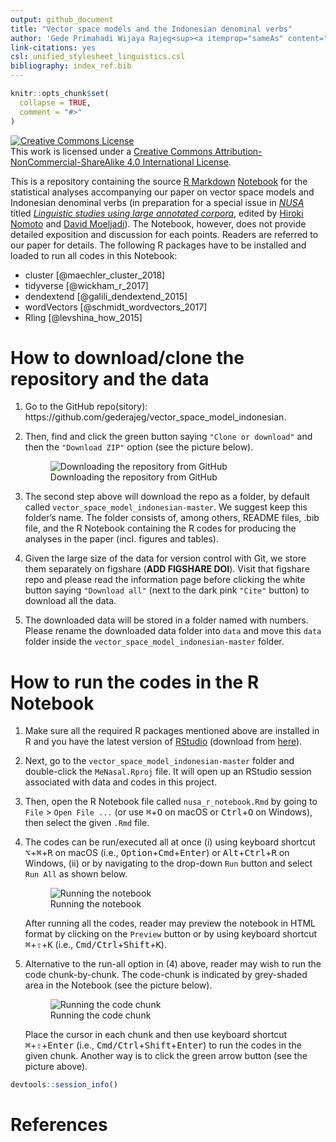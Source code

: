 ```yaml
---
output: github_document
title: "Vector space models and the Indonesian denominal verbs"
author: 'Gede Primahadi Wijaya Rajeg<sup><a itemprop="sameAs" content="https://orcid.org/0000-0002-2047-8621" href="https://orcid.org/0000-0002-2047-8621" target="orcid.widget" rel="noopener noreferrer" style="vertical-align:top;"><img src="https://orcid.org/sites/default/files/images/orcid_16x16.png" style="width:1em;margin-right:.5em;" alt="ORCID iD icon"></a></sup>, Karlina Denistia, Simon Musgrave'
link-citations: yes
csl: unified_stylesheet_linguistics.csl
bibliography: index_ref.bib
---
```


<!-- README.md is generated from README.Rmd. Please edit that file -->

```r
knitr::opts_chunk$set(
  collapse = TRUE,
  comment = "#>"
)
```

<a rel="license" href="http://creativecommons.org/licenses/by-nc-sa/4.0/"><img alt="Creative Commons License" style="border-width:0" src="https://i.creativecommons.org/l/by-nc-sa/4.0/88x31.png" /></a><br />This work is licensed under a <a rel="license" href="http://creativecommons.org/licenses/by-nc-sa/4.0/">Creative Commons Attribution-NonCommercial-ShareAlike 4.0 International License</a>.

This is a repository containing the source [R Markdown](http://rmarkdown.rstudio.com) [Notebook](https://bookdown.org/yihui/rmarkdown/notebook.html) for the statistical analyses accompanying our paper on vector space models and Indonesian denominal verbs (in preparation for a special issue in [*NUSA*](http://www.aa.tufs.ac.jp/en/publications/nusa) titled [*Linguistic studies using large annotated corpora*](https://malindo.aa-ken.jp/call67.html), edited by [Hiroki Nomoto](http://www.tufs.ac.jp/ts/personal/nomoto/) and [David Moeljadi](http://compling.hss.ntu.edu.sg/who/david/)). The Notebook, however, does not provide detailed exposition and discussion for each points. Readers are referred to our paper for details. The following R packages have to be installed and loaded to run all codes in this Notebook:

- cluster [@maechler_cluster_2018]
- tidyverse [@wickham_r_2017]
- dendextend [@galili_dendextend_2015]
- wordVectors [@schmidt_wordvectors_2017]
- Rling [@levshina_how_2015]

# How to download/clone the repository and the data

1. Go to the GitHub repo(sitory): https://github.com/gederajeg/vector_space_model_indonesian. 

2. Then, find and click the green button saying `"Clone or download"` and then the `"Download ZIP"` option (see the picture below).

    ![Downloading the repository from GitHub](gh_tuts_1_clone.png)

3. The second step above will download the repo as a folder, by default called `vector_space_model_indonesian-master`. We suggest keep this folder's name. The folder consists of, among others, README files, .bib file, and the R Notebook containing the R codes for producing the analyses in the paper (incl. figures and tables).

4. Given the large size of the data for version control with Git, we store them separately on figshare (**ADD FIGSHARE DOI**). Visit that figshare repo and please read the information page before clicking the white button saying `"Download all"` (next to the dark pink `"Cite"` button) to download all the data.

5. The downloaded data will be stored in a folder named with numbers. Please rename the downloaded data folder into `data` and move this `data` folder inside the `vector_space_model_indonesian-master` folder.

# How to run the codes in the R Notebook

1. Make sure all the required R packages mentioned above are installed in R and you have the latest version of [RStudio](https://www.rstudio.com) (download from [here](https://www.rstudio.com/products/rstudio/download/)).

2. Next, go to the `vector_space_model_indonesian-master` folder and double-click the `MeNasal.Rproj` file. It will open up an RStudio session associated with data and codes in this project.

3. Then, open the R Notebook file called `nusa_r_notebook.Rmd` by going to `File` > `Open File ...` (or use <kbd>&#8984;</kbd>+<kbd>O</kbd> on macOS or <kbd>Ctrl</kbd>+<kbd>O</kbd> on Windows), then select the given `.Rmd` file.

4. The codes can be run/executed all at once (i) using keyboard shortcut <kbd>&#8997;</kbd>+<kbd>&#8984;</kbd>+<kbd>R</kbd> on macOS (i.e., <kbd>Option</kbd>+<kbd>Cmd</kbd>+<kbd>Enter</kbd>) or <kbd>Alt</kbd>+<kbd>Ctrl</kbd>+<kbd>R</kbd> on Windows, (ii) or by navigating to the drop-down `Run` button and select `Run All` as shown below.

    ![Running the notebook](gh_tuts_2_run_notebook.png)

    After running all the codes, reader may preview the notebook in HTML format by clicking on the `Preview` button or by using keyboard shortcut <kbd>&#8984;</kbd>+<kbd>&#8679;</kbd>+<kbd>K</kbd> (i.e., <kbd>Cmd/Ctrl</kbd>+<kbd>Shift</kbd>+<kbd>K</kbd>).


5. Alternative to the run-all option in (4) above, reader may wish to run the code chunk-by-chunk. The code-chunk is indicated by grey-shaded area in the Notebook (see the picture below).

    ![Running the code chunk](gh_tuts_3_run_nbook_chunk.png)

    Place the cursor in each chunk and then use keyboard shortcut <kbd>&#8984;</kbd>+<kbd>&#8679;</kbd>+<kbd>Enter</kbd> (i.e., <kbd>Cmd/Ctrl</kbd>+<kbd>Shift</kbd>+<kbd>Enter</kbd>) to run the codes in the given chunk. Another way is to click the green arrow button (see the picture above).

```r
devtools::session_info()
```


# References
